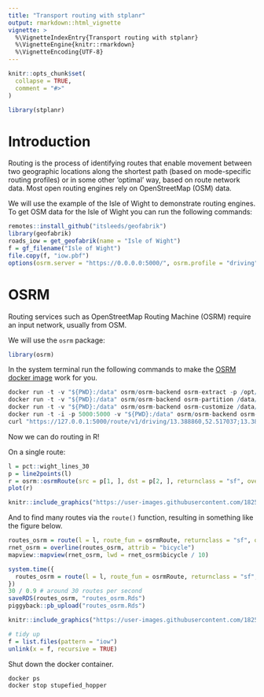 ```yaml
---
title: "Transport routing with stplanr"
output: rmarkdown::html_vignette
vignette: >
  %\VignetteIndexEntry{Transport routing with stplanr}
  %\VignetteEngine{knitr::rmarkdown}
  %\VignetteEncoding{UTF-8}
---
```


```r
knitr::opts_chunk$set(
  collapse = TRUE,
  comment = "#>"
)
```

```r
library(stplanr)
```

# Introduction

Routing is the process of identifying routes that enable movement between two geographic locations along the shortest path (based on mode-specific routing profiles) or in some other 'optimal' way, based on route network data.
Most open routing engines rely on OpenStreetMap (OSM) data.

We will use the example of the Isle of Wight to demonstrate routing engines.
To get OSM data for the Isle of Wight you can run the following commands:

```r
remotes::install_github("itsleeds/geofabrik")
library(geofabrik)
roads_iow = get_geofabrik(name = "Isle of Wight")
f = gf_filename("Isle of Wight")
file.copy(f, "iow.pbf")
options(osrm.server = "https://0.0.0.0:5000/", osrm.profile = "driving")
```


# OSRM

Routing services such as OpenStreetMap Routing Machine (OSRM) require an input network, usually from OSM.

We will use the `osrm` package:

```r
library(osrm)
```

In the system terminal run the following commands to make the [OSRM docker image](https://hub.docker.com/r/osrm/osrm-backend/) work for you.

```r
docker run -t -v "${PWD}:/data" osrm/osrm-backend osrm-extract -p /opt/car.lua /data/iow.pbf
docker run -t -v "${PWD}:/data" osrm/osrm-backend osrm-partition /data/iow.osrm
docker run -t -v "${PWD}:/data" osrm/osrm-backend osrm-customize /data/iow.osrm
docker run -t -i -p 5000:5000 -v "${PWD}:/data" osrm/osrm-backend osrm-routed --algorithm mld /data/iow.osrm
curl "https://127.0.0.1:5000/route/v1/driving/13.388860,52.517037;13.385983,52.496891?steps=true"
```

Now we can do routing in R!

On a single route:

```r
l = pct::wight_lines_30
p = line2points(l)
r = osrm::osrmRoute(src = p[1, ], dst = p[2, ], returnclass = "sf", overview = "full")
plot(r)
```

```r
knitr::include_graphics("https://user-images.githubusercontent.com/1825120/86902789-577d1080-c106-11ea-91df-8d0180931562.png")
```

And to find many routes via the `route()` function, resulting in something like the figure below.

```r
routes_osrm = route(l = l, route_fun = osrmRoute, returnclass = "sf", overview = "full")
rnet_osrm = overline(routes_osrm, attrib = "bicycle")
mapview::mapview(rnet_osrm, lwd = rnet_osrm$bicycle / 10)
```

```r
system.time({
  routes_osrm = route(l = l, route_fun = osrmRoute, returnclass = "sf", overview = "full")
})
30 / 0.9 # around 30 routes per second
saveRDS(routes_osrm, "routes_osrm.Rds")
piggyback::pb_upload("routes_osrm.Rds")
```


```r
knitr::include_graphics("https://user-images.githubusercontent.com/1825120/86858225-2970df80-c0b8-11ea-8394-07f98f1c8e8a.png")
```

```r
# tidy up
f = list.files(pattern = "iow")
unlink(x = f, recursive = TRUE)
```

Shut down the docker container.


```r
docker ps
docker stop stupefied_hopper
```


